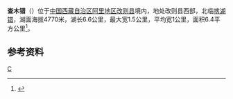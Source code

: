 {{ViewTibetanScript}}
{{Infobox_lake
 |湖泊名稱 =查木错
 |湖泊照片 = 
 |湖泊照片標題 = 
 |測深圖 =
 |測深圖標題 =
 |湖泊所在地 = [[中国|中国]][[西藏|西藏]]
 |座標 = {{coord |33|16|N|83|00|E|display=inline,title|scale:500000_type:waterbody_region:CN}}
 |湖泊類別 =[[咸水湖|咸水湖]]
 |流入 =
 |流出 = 
 |集水區面積 =
 |集水區國家 ={{PRC}}
 |湖泊長度 =6.6公里
 |湖泊闊度 = 最大1.5公里<br />平均1公里
 |湖泊面積 =6.4平方公里
 |平均深度 = 
 |最深深度 = 
 |水體體積 = 
 |湖水停留時間 =
 |湖岸線長度 =
 |海拔高度 =4770米
 |湖中島嶼 =
 |湖邊城鎮 =
}}
{{Location map
 |China Tibet Ngari
 |mark=<!--dot-->Blue pog.svg
 |lat_deg=33|lat_min=16|lat_sec =
 |lon_deg=83|lon_min=00|lon_sec =
 |caption=查木错在[[西藏|西藏]]的位置。
 |position=right
 |width=350
 |float=right
}}
'''查木错'''（{{bo|z=གྲམ་མཚོ།|w=gram mtsho|t=Dram Tso}}）位于[[中国|中国]][[西藏自治区|西藏自治区]][[阿里地区|阿里地区]][[改则县|改则县]]境内，地处改则县西部，北临[[喀湖错|喀湖错]]，湖面海拔4770米，湖长6.6公里，最大宽1.5公里，平均宽1公里，面积6.4平方公里<ref>{{cite book zh |author=王苏民 窦鸿身 |title=中国湖泊志 |format=M |edition=1 |location=北京 |publisher=科学出版社 |date=1998|pages=565|id= ISBN 7-03-006706-1}}</ref>。
==参考资料==
{{reflist}}

[[Category:改则县湖泊|C]]